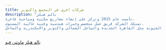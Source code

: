 ```yaml
---
title: شركات اخري في التجمع واكتوبر
description: "بالم هيلز
تأسست عام 2015 وتركز على إنشاء مشاريع سكنية وسياحية فاخرة.
تمتلك الشركة فريق عمل متخصص وخبرات هندسية وفنية عالية المستوى.
تركز مشاريع الشركة على المناطق الحيوية مثل القاهرة الجديدة والساحل الشمالي واكتوبر والاسكندرية والساحل."
---
```


[بالم هيلز](https://www.palmhills.properties/ "بالم هيلز")
[ماونتن فيو](https://mountainview.city/ "ماونتن فيو مصر")
